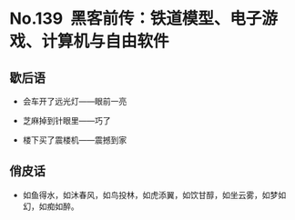 # No.139 ️ 黑客前传：铁道模型、电子游戏、计算机与自由软件

## 歇后语

- 会车开了远光灯——眼前一亮

- 芝麻掉到针眼里——巧了

- 楼下买了震楼机——震撼到家

## 俏皮话

- 如鱼得水，如沐春风，如鸟投林，如虎添翼，如饮甘醇，如坐云雾，如梦如幻，如痴如醉。
